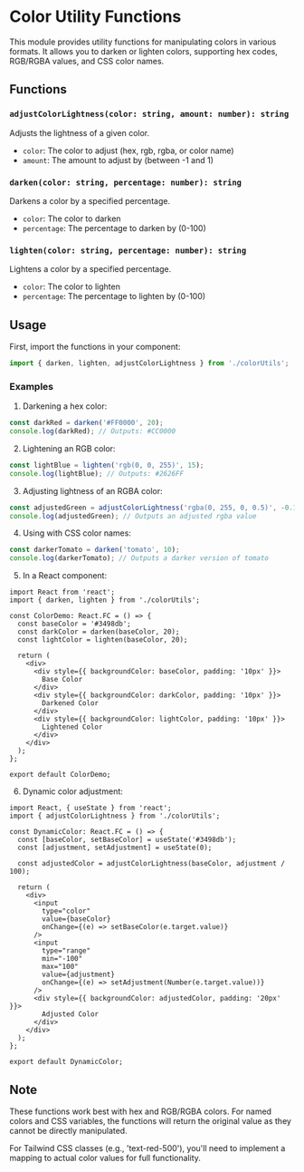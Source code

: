 # Color Utility Functions

This module provides utility functions for manipulating colors in various formats. It allows you to darken or lighten colors, supporting hex codes, RGB/RGBA values, and CSS color names.

## Functions

### `adjustColorLightness(color: string, amount: number): string`

Adjusts the lightness of a given color.

- `color`: The color to adjust (hex, rgb, rgba, or color name)
- `amount`: The amount to adjust by (between -1 and 1)

### `darken(color: string, percentage: number): string`

Darkens a color by a specified percentage.

- `color`: The color to darken
- `percentage`: The percentage to darken by (0-100)

### `lighten(color: string, percentage: number): string`

Lightens a color by a specified percentage.

- `color`: The color to lighten
- `percentage`: The percentage to lighten by (0-100)

## Usage

First, import the functions in your component:

```typescript
import { darken, lighten, adjustColorLightness } from './colorUtils';
```

### Examples

1. Darkening a hex color:

```typescript
const darkRed = darken('#FF0000', 20);
console.log(darkRed); // Outputs: #CC0000
```

2. Lightening an RGB color:

```typescript
const lightBlue = lighten('rgb(0, 0, 255)', 15);
console.log(lightBlue); // Outputs: #2626FF
```

3. Adjusting lightness of an RGBA color:

```typescript
const adjustedGreen = adjustColorLightness('rgba(0, 255, 0, 0.5)', -0.1);
console.log(adjustedGreen); // Outputs an adjusted rgba value
```

4. Using with CSS color names:

```typescript
const darkerTomato = darken('tomato', 10);
console.log(darkerTomato); // Outputs a darker version of tomato
```

5. In a React component:

```tsx
import React from 'react';
import { darken, lighten } from './colorUtils';

const ColorDemo: React.FC = () => {
  const baseColor = '#3498db';
  const darkColor = darken(baseColor, 20);
  const lightColor = lighten(baseColor, 20);

  return (
    <div>
      <div style={{ backgroundColor: baseColor, padding: '10px' }}>
        Base Color
      </div>
      <div style={{ backgroundColor: darkColor, padding: '10px' }}>
        Darkened Color
      </div>
      <div style={{ backgroundColor: lightColor, padding: '10px' }}>
        Lightened Color
      </div>
    </div>
  );
};

export default ColorDemo;
```

6. Dynamic color adjustment:

```tsx
import React, { useState } from 'react';
import { adjustColorLightness } from './colorUtils';

const DynamicColor: React.FC = () => {
  const [baseColor, setBaseColor] = useState('#3498db');
  const [adjustment, setAdjustment] = useState(0);

  const adjustedColor = adjustColorLightness(baseColor, adjustment / 100);

  return (
    <div>
      <input
        type="color"
        value={baseColor}
        onChange={(e) => setBaseColor(e.target.value)}
      />
      <input
        type="range"
        min="-100"
        max="100"
        value={adjustment}
        onChange={(e) => setAdjustment(Number(e.target.value))}
      />
      <div style={{ backgroundColor: adjustedColor, padding: '20px' }}>
        Adjusted Color
      </div>
    </div>
  );
};

export default DynamicColor;
```

## Note

These functions work best with hex and RGB/RGBA colors. For named colors and CSS variables, the functions will return the original value as they cannot be directly manipulated.

For Tailwind CSS classes (e.g., 'text-red-500'), you'll need to implement a mapping to actual color values for full functionality.
